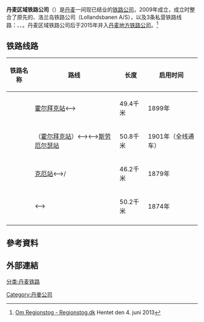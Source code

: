 {{Infobox company
| name = 丹麦区域铁路公司
| logo_size = 200px
| caption = 
| type = 
| genre = 
| fate = 并入[[丹麦地方铁路公司_(2015年成立)|丹麦地方铁路公司]]
| predecessor = 
| successor = [[丹麦地方铁路公司_(2015年成立)|丹麦地方铁路公司]]
| foundation = 2009年
| founder = 
| defunct = 2015年
| location_city = 
| location_country = 
| location = {{DEN}} [[霍尔拜克|霍尔拜克]]
| locations = 
| area_served = {{DEN}}
| key_people = 
| industry = 
| products = 
| services = 铁路客运
| revenue = 
| operating_income = 
| net_income = 
| aum = 
| assets = 
| equity = 
| owner = 
| num_employees = 
| parent = 
| divisions = 
| subsid = 
| footnotes = 
| image = DK 2009 Regionstog.jpg
| image_caption = 图中红色线路即为“丹麦区域铁路公司”存续期间所运营的铁路线路
| native_name = Regionstog A/S
}}

'''丹麦区域铁路公司'''（{{lang-da|Regionstog A/S}}）是[[丹麦|丹麦]]一间现已结业的[[铁路公司|铁路公司]]，2009年成立，成立时整合了原先的{{Link-da|西兰岛西部地方铁路公司|Vestsjællands Lokalbaner}}、洛兰岛铁路公司（Lollandsbanen A/S），以及3条私营铁路线路：{{link-da|策勒瑟铁路|Tølløsebanen}}、{{link-da|丹麦东线铁路|Østbanen}}、{{link-da|洛兰岛铁路|Lollandsbanen}}。丹麦区域铁路公司后于2015年并入[[丹麦地方铁路公司_(2015年成立)|丹麦地方铁路公司]]。<ref name="Om Regionstog">[http://www.regionstog.dk/om-regionstog/ Om Regionstog - Regionstog.dk] {{Wayback|url=http://www.regionstog.dk/om-regionstog/ |date=20150503214100 }} Hentet den 4. juni 2013</ref>

== 铁路线路 ==
{| class="wikitable"
!铁路名称
!路线
!长度
!启用时间
|-
|'''{{link-da|奥斯海勒兹铁路|Odsherredsbanen}}'''
|[[霍尔拜克站|霍尔拜克站]]⟷{{Link-da|尼克賓西蘭島站|Nykøbing Sjælland Station}}
|49.4千米
|1899年
|-
|'''{{link-da|策勒瑟铁路|Tølløsebanen}}'''
|（[[霍尔拜克站|霍尔拜克站]]）⟷{{link-da|策勒瑟站|Tølløse Station}}⟷[[斯劳厄尔瑟站|斯劳厄尔瑟站]]
|50.8千米
|1901年（全线通车）
|-
|'''{{link-da|丹麦东线铁路|Østbanen}}'''
|[[克厄站|克厄站]]⟷{{link-da|法克瑟莱泽普拉斯站|Faxe Ladeplads Station}}/{{link-da|勒兹维站|Rødvig Station}}
|46.2千米
|1879年
|-
|'''{{link-da|洛兰岛铁路|Lollandsbanen}}'''
|{{link-da|尼克宾法尔斯特站|Nykøbing F Station}}⟷{{link-da|纳克斯考站|Nakskov Station}}
|50.2千米
|1874年
|-
|}


== 參考資料 ==
{{Reflist|2}}


== 外部連結 ==
[[分类:丹麦铁路|分类:丹麦铁路]]
[[Category:丹麥公司|Category:丹麥公司]]